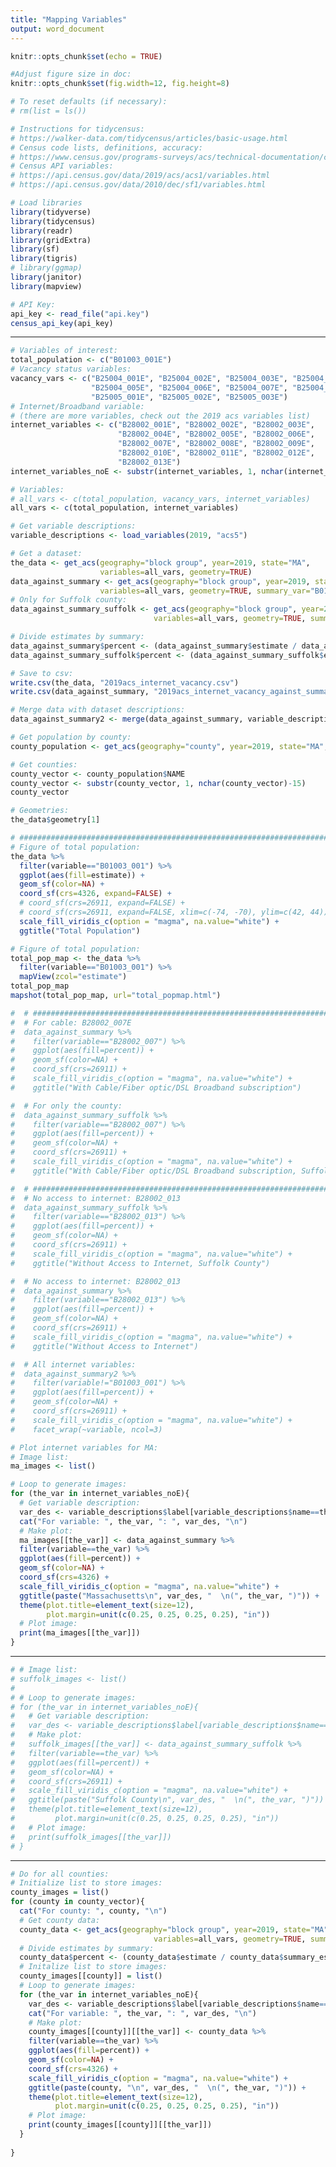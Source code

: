 ```yaml
---
title: "Mapping Variables"
output: word_document
---
```


```r
knitr::opts_chunk$set(echo = TRUE)

#Adjust figure size in doc:
knitr::opts_chunk$set(fig.width=12, fig.height=8) 

# To reset defaults (if necessary):
# rm(list = ls())
```


```r
# Instructions for tidycensus:
# https://walker-data.com/tidycensus/articles/basic-usage.html
# Census code lists, definitions, accuracy:
# https://www.census.gov/programs-surveys/acs/technical-documentation/code-lists.html
# Census API variables:
# https://api.census.gov/data/2019/acs/acs1/variables.html
# https://api.census.gov/data/2010/dec/sf1/variables.html

# Load libraries
library(tidyverse)
library(tidycensus)
library(readr)
library(gridExtra)
library(sf)
library(tigris)
# library(ggmap)
library(janitor)
library(mapview)

# API Key:
api_key <- read_file("api.key")
census_api_key(api_key)
```

***

```r
# Variables of interest:
total_population <- c("B01003_001E")
# Vacancy status variables:
vacancy_vars <- c("B25004_001E", "B25004_002E", "B25004_003E", "B25004_004E", 
                  "B25004_005E", "B25004_006E", "B25004_007E", "B25004_008E",
                  "B25005_001E", "B25005_002E", "B25005_003E")
# Internet/Broadband variable:
# (there are more variables, check out the 2019 acs variables list)
internet_variables <- c("B28002_001E", "B28002_002E", "B28002_003E",
                        "B28002_004E", "B28002_005E", "B28002_006E", 
                        "B28002_007E", "B28002_008E", "B28002_009E", 
                        "B28002_010E", "B28002_011E", "B28002_012E", 
                        "B28002_013E")
internet_variables_noE <- substr(internet_variables, 1, nchar(internet_variables)-1)

# Variables:
# all_vars <- c(total_population, vacancy_vars, internet_variables)
all_vars <- c(total_population, internet_variables)
```

```r
# Get variable descriptions:
variable_descriptions <- load_variables(2019, "acs5")
```


```r
# Get a dataset:
the_data <- get_acs(geography="block group", year=2019, state="MA",
                    variables=all_vars, geometry=TRUE)
data_against_summary <- get_acs(geography="block group", year=2019, state="MA",
                    variables=all_vars, geometry=TRUE, summary_var="B01003_001")
# Only for Suffolk county:
data_against_summary_suffolk <- get_acs(geography="block group", year=2019, state="MA", county="Suffolk",
                                variables=all_vars, geometry=TRUE, summary_var="B01003_001")

# Divide estimates by summary:
data_against_summary$percent <- (data_against_summary$estimate / data_against_summary$summary_est) * 100
data_against_summary_suffolk$percent <- (data_against_summary_suffolk$estimate / data_against_summary_suffolk$summary_est) * 100

# Save to csv:
write.csv(the_data, "2019acs_internet_vacancy.csv")
write.csv(data_against_summary, "2019acs_internet_vacancy_against_summary.csv")
```

```r
# Merge data with dataset descriptions:
data_against_summary2 <- merge(data_against_summary, variable_descriptions, by.x="variable", by.y="name", all.x=TRUE)
```

```r
# Get population by county:
county_population <- get_acs(geography="county", year=2019, state="MA", variables=total_population)
```

```r
# Get counties:
county_vector <- county_population$NAME
county_vector <- substr(county_vector, 1, nchar(county_vector)-15)
county_vector
```

```r
# Geometries:
the_data$geometry[1]

```



```r
# ##############################################################################
# Figure of total population:
the_data %>% 
  filter(variable=="B01003_001") %>% 
  ggplot(aes(fill=estimate)) +
  geom_sf(color=NA) +
  coord_sf(crs=4326, expand=FALSE) +
  # coord_sf(crs=26911, expand=FALSE) +
  # coord_sf(crs=26911, expand=FALSE, xlim=c(-74, -70), ylim=c(42, 44)) +
  scale_fill_viridis_c(option = "magma", na.value="white") +
  ggtitle("Total Population")
```

```r
# Figure of total population:
total_pop_map <- the_data %>% 
  filter(variable=="B01003_001") %>% 
  mapView(zcol="estimate")
total_pop_map
mapshot(total_pop_map, url="total_popmap.html")
```


```r
#  # ##############################################################################
#  # For cable: B28002_007E
#  data_against_summary %>% 
#    filter(variable=="B28002_007") %>% 
#    ggplot(aes(fill=percent)) +
#    geom_sf(color=NA) +
#    coord_sf(crs=26911) +
#    scale_fill_viridis_c(option = "magma", na.value="white") +
#    ggtitle("With Cable/Fiber optic/DSL Broadband subscription")
```


```r
#  # For only the county:
#  data_against_summary_suffolk %>% 
#    filter(variable=="B28002_007") %>% 
#    ggplot(aes(fill=percent)) +
#    geom_sf(color=NA) +
#    coord_sf(crs=26911) +
#    scale_fill_viridis_c(option = "magma", na.value="white") +
#    ggtitle("With Cable/Fiber optic/DSL Broadband subscription, Suffolk County")
```


```r
#  # ###############################################################################
#  # No access to internet: B28002_013
#  data_against_summary_suffolk %>% 
#    filter(variable=="B28002_013") %>% 
#    ggplot(aes(fill=percent)) +
#    geom_sf(color=NA) +
#    coord_sf(crs=26911) +
#    scale_fill_viridis_c(option = "magma", na.value="white") +
#    ggtitle("Without Access to Internet, Suffolk County")
```


```r
#  # No access to internet: B28002_013
#  data_against_summary %>% 
#    filter(variable=="B28002_013") %>% 
#    ggplot(aes(fill=percent)) +
#    geom_sf(color=NA) +
#    coord_sf(crs=26911) +
#    scale_fill_viridis_c(option = "magma", na.value="white") +
#    ggtitle("Without Access to Internet")

```


```r
#  # All internet variables:
#  data_against_summary2 %>% 
#    filter(variable!="B01003_001") %>% 
#    ggplot(aes(fill=percent)) +
#    geom_sf(color=NA) +
#    coord_sf(crs=26911) +
#    scale_fill_viridis_c(option = "magma", na.value="white") +
#    facet_wrap(~variable, ncol=3)
```



```r
# Plot internet variables for MA:
# Image list:
ma_images <- list()

# Loop to generate images:
for (the_var in internet_variables_noE){
  # Get variable description:
  var_des <- variable_descriptions$label[variable_descriptions$name==the_var]
  cat("For variable: ", the_var, ": ", var_des, "\n")
  # Make plot:
  ma_images[[the_var]] <- data_against_summary %>% 
  filter(variable==the_var) %>% 
  ggplot(aes(fill=percent)) +
  geom_sf(color=NA) +
  coord_sf(crs=4326) +
  scale_fill_viridis_c(option = "magma", na.value="white") +
  ggtitle(paste("Massachusetts\n", var_des, "  \n(", the_var, ")")) +
  theme(plot.title=element_text(size=12),
        plot.margin=unit(c(0.25, 0.25, 0.25, 0.25), "in"))
  # Plot image:
  print(ma_images[[the_var]])
}
```



***

```r
# # Image list:
# suffolk_images <- list()
# 
# # Loop to generate images:
# for (the_var in internet_variables_noE){
#   # Get variable description:
#   var_des <- variable_descriptions$label[variable_descriptions$name==the_var]
#   # Make plot:
#   suffolk_images[[the_var]] <- data_against_summary_suffolk %>% 
#   filter(variable==the_var) %>% 
#   ggplot(aes(fill=percent)) +
#   geom_sf(color=NA) +
#   coord_sf(crs=26911) +
#   scale_fill_viridis_c(option = "magma", na.value="white") +
#   ggtitle(paste("Suffolk County\n", var_des, "  \n(", the_var, ")")) +
#   theme(plot.title=element_text(size=12),
#         plot.margin=unit(c(0.25, 0.25, 0.25, 0.25), "in"))
#   # Plot image:
#   print(suffolk_images[[the_var]])
# }
```

***

```r
# Do for all counties:
# Initialize list to store images:
county_images = list()
for (county in county_vector){
  cat("For county: ", county, "\n")
  # Get county data:
  county_data <- get_acs(geography="block group", year=2019, state="MA", county=county,
                                variables=all_vars, geometry=TRUE, summary_var="B01003_001")
  # Divide estimates by summary:
  county_data$percent <- (county_data$estimate / county_data$summary_est) * 100
  # Initalize list to store images:
  county_images[[county]] = list()
  # Loop to generate images:
  for (the_var in internet_variables_noE){
    var_des <- variable_descriptions$label[variable_descriptions$name==the_var]
    cat("For variable: ", the_var, ": ", var_des, "\n")
    # Make plot:
    county_images[[county]][[the_var]] <- county_data %>% 
    filter(variable==the_var) %>% 
    ggplot(aes(fill=percent)) +
    geom_sf(color=NA) +
    coord_sf(crs=4326) +
    scale_fill_viridis_c(option = "magma", na.value="white") +
    ggtitle(paste(county, "\n", var_des, "  \n(", the_var, ")")) +
    theme(plot.title=element_text(size=12),
          plot.margin=unit(c(0.25, 0.25, 0.25, 0.25), "in"))
    # Plot image:
    print(county_images[[county]][[the_var]])
  }
  
}

```



